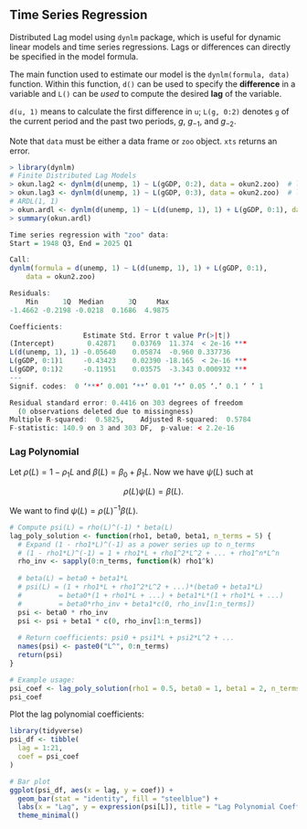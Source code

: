 ## Time Series Regression

Distributed Lag model using `dynlm` package, which is useful for dynamic linear models and time series regressions. Lags or differences can directly be specified in the model formula.

The main function used to estimate our model is the `dynlm(formula, data)` function. Within this function, `d()` can be used to specify the **difference** in a variable and `L()` can be *used* to compute the desired **lag** of the variable.  

`d(u, 1)` means to calculate the first difference in `u`; `L(g, 0:2)` denotes `g` of the current period and the past two periods, $g$, $g_{-1}$, and $g_{-2}$.

Note that `data` must be either a data frame or `zoo` object. `xts` returns an error.

```r
> library(dynlm)
# Finite Distributed Lag Models
> okun.lag2 <- dynlm(d(unemp, 1) ~ L(gGDP, 0:2), data = okun2.zoo)  # lag 2
> okun.lag3 <- dynlm(d(unemp, 1) ~ L(gGDP, 0:3), data = okun2.zoo)  # lag 3
# ARDL(1, 1)
> okun.ardl <- dynlm(d(unemp, 1) ~ L(d(unemp, 1), 1) + L(gGDP, 0:1), data = okun2.zoo)
> summary(okun.ardl)

Time series regression with "zoo" data:
Start = 1948 Q3, End = 2025 Q1

Call:
dynlm(formula = d(unemp, 1) ~ L(d(unemp, 1), 1) + L(gGDP, 0:1), 
    data = okun2.zoo)

Residuals:
    Min      1Q  Median      3Q     Max 
-1.4662 -0.2198 -0.0218  0.1686  4.9875 

Coefficients:
                  Estimate Std. Error t value Pr(>|t|)    
(Intercept)        0.42871    0.03769  11.374  < 2e-16 ***
L(d(unemp, 1), 1) -0.05640    0.05874  -0.960 0.337736    
L(gGDP, 0:1)1     -0.43423    0.02390 -18.165  < 2e-16 ***
L(gGDP, 0:1)2     -0.11951    0.03575  -3.343 0.000932 ***
---
Signif. codes:  0 ‘***’ 0.001 ‘**’ 0.01 ‘*’ 0.05 ‘.’ 0.1 ‘ ’ 1

Residual standard error: 0.4416 on 303 degrees of freedom
  (0 observations deleted due to missingness)
Multiple R-squared:  0.5825,	Adjusted R-squared:  0.5784 
F-statistic: 140.9 on 3 and 303 DF,  p-value: < 2.2e-16
```

### Lag Polynomial

Let $\rho(L)=1-\rho_1L$ and $\beta(L)=\beta_0+\beta_1L.$
Now we have $\psi(L)$ such at 

$$
\rho(L)\psi(L)=\beta(L) .
$$

We want to find $\psi(L)=\rho(L)^{-1}\beta(L).$

```r
# Compute psi(L) = rho(L)^(-1) * beta(L)
lag_poly_solution <- function(rho1, beta0, beta1, n_terms = 5) {
  # Expand (1 - rho1*L)^(-1) as a power series up to n_terms
  # (1 - rho1*L)^(-1) = 1 + rho1*L + rho1^2*L^2 + ... + rho1^n*L^n
  rho_inv <- sapply(0:n_terms, function(k) rho1^k)
  
  # beta(L) = beta0 + beta1*L
  # psi(L) = (1 + rho1*L + rho1^2*L^2 + ...)*(beta0 + beta1*L)
  #         = beta0*(1 + rho1*L + ...) + beta1*L*(1 + rho1*L + ...)
  #         = beta0*rho_inv + beta1*c(0, rho_inv[1:n_terms])
  psi <- beta0 * rho_inv
  psi <- psi + beta1 * c(0, rho_inv[1:n_terms])
  
  # Return coefficients: psi0 + psi1*L + psi2*L^2 + ...
  names(psi) <- paste0("L^", 0:n_terms)
  return(psi)
}
```

```r
# Example usage:
psi_coef <- lag_poly_solution(rho1 = 0.5, beta0 = 1, beta1 = 2, n_terms = 20)
psi_coef
```

Plot the lag polynomial coefficients:

```r
library(tidyverse)
psi_df <- tibble(
  lag = 1:21,
  coef = psi_coef
)

# Bar plot
ggplot(psi_df, aes(x = lag, y = coef)) +
  geom_bar(stat = "identity", fill = "steelblue") +
  labs(x = "Lag", y = expression(psi[L]), title = "Lag Polynomial Coefficients") +
  theme_minimal()
```
